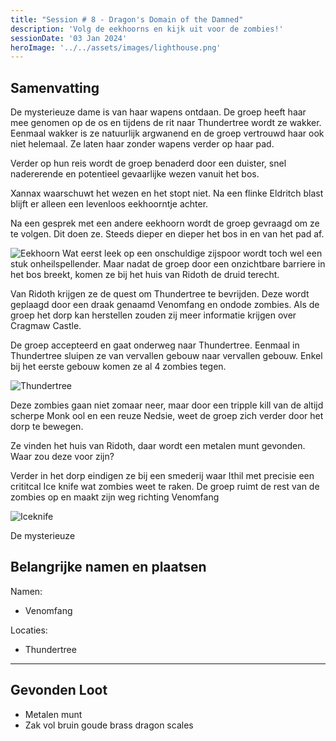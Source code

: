 ```yaml
---
title: "Session # 8 - Dragon's Domain of the Damned"
description: 'Volg de eekhoorns en kijk uit voor de zombies!'
sessionDate: '03 Jan 2024'
heroImage: '../../assets/images/lighthouse.png'
---
```



## Samenvatting

De mysterieuze dame is van haar wapens ontdaan. De groep heeft haar mee genomen op de os en tijdens de rit naar Thundertree wordt ze wakker.
Eenmaal wakker is ze natuurlijk argwanend en de groep vertrouwd haar ook niet helemaal. Ze laten haar zonder wapens verder op haar pad.

Verder op hun reis wordt de groep benaderd door een duister, snel nadererende en potentieel gevaarlijke wezen vanuit het bos.

Xannax waarschuwt het wezen en het stopt niet. Na een flinke Eldritch blast blijft er alleen een levenloos eekhoorntje achter.

Na een gesprek met een andere eekhoorn wordt de groep gevraagd om ze te volgen. Dit doen ze. Steeds dieper en dieper het bos in en van het pad af.

<Image src={eekhoorn} alt="Eekhoorn" />
Wat eerst leek op een onschuldige zijspoor wordt toch wel een stuk onheilspellender. Maar nadat
de groep door een onzichtbare barriere in het bos breekt, komen ze bij het huis van Ridoth
de druid terecht.

Van Ridoth krijgen ze de quest om Thundertree te bevrijden. Deze wordt geplaagd door een draak genaamd Venomfang en ondode zombies. Als de groep het dorp kan herstellen zouden zij meer informatie krijgen over Cragmaw Castle.

De groep accepteerd en gaat onderweg naar Thundertree. Eenmaal in Thundertree sluipen ze van vervallen gebouw naar vervallen gebouw. Enkel bij het eerste gebouw komen ze al 4 zombies tegen.

<Image src={thundertree} alt="Thundertree" />

Deze zombies gaan niet zomaar neer, maar door een tripple kill van de altijd scherpe Monk ool en een reuze Nedsie, weet de groep zich verder door het dorp te bewegen.

Ze vinden het huis van Ridoth, daar wordt een metalen munt gevonden. Waar zou deze voor zijn?

Verder in het dorp eindigen ze bij een smederij waar Ithil met precisie een crititcal Ice knife wat zombies weet te raken. De groep ruimt de rest van de zombies op en maakt zijn weg richting Venomfang

<Image src={iceknife} alt="Iceknife" />

De mysterieuze

## Belangrijke namen en plaatsen

Namen:

-   Venomfang

Locaties:

-   Thundertree

---

## Gevonden Loot

-   Metalen munt
-   Zak vol bruin goude brass dragon scales
